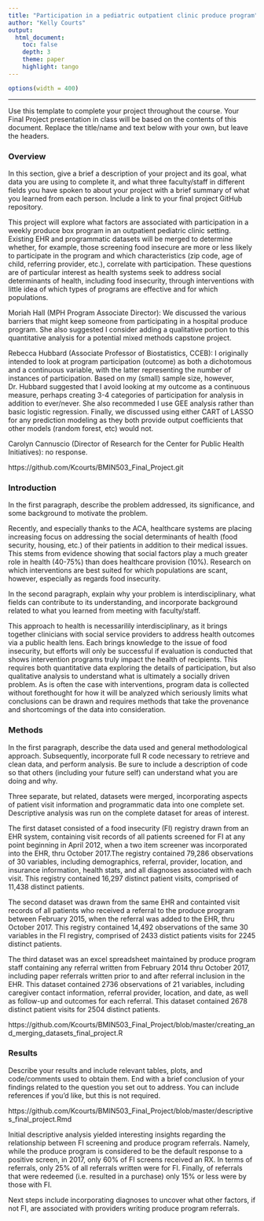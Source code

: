 ```yaml
---
title: "Participation in a pediatric outpatient clinic produce program"
author: "Kelly Courts"
output: 
  html_document:
    toc: false 
    depth: 3 
    theme: paper 
    highlight: tango
---
```

```r
options(width = 400)
```  
***
Use this template to complete your project throughout the course. Your Final Project presentation in class will be based on the contents of this document. Replace the title/name and text below with your own, but leave the headers.

### Overview
In this section, give a brief a description of your project and its goal, what data you are using to complete it, and what three faculty/staff in different fields you have spoken to about your project with a brief summary of what you learned from each person. Include a link to your final project GitHub repository.

This project will explore what factors are associated with participation in a weekly produce box program in an outpatient pediatric clinic setting. Existing EHR and programmatic datasets will be merged to determine whether, for example, those screening food insecure are more or less likely to participate in the program and which characteristics (zip code, age of child, referring provider, etc.), correlate with participation. These questions are of particular interest as health systems seek to address social determinants of health, including food insecurity, through interventions with little idea of which types of programs are effective and for which populations.

Moriah Hall (MPH Program Associate Director): We discussed the various barriers that might keep someone from participating in a hospital produce program. She also suggested I consider adding a qualitative portion to this quantitative analysis for a potential mixed methods capstone project. 

Rebecca Hubbard (Associate Professor of Biostatistics, CCEB): I originally intended to look at program participation (outcome) as both a dichotomous and a continuous variable, with the latter representing the number of instances of participation.  Based on my (small) sample size, however, Dr. Hubbard suggested that I avoid looking at my outcome as a continuous measure, perhaps creating 3-4 categories of participation for analysis in addition to ever/never.  She also recommeded I use GEE analysis rather than basic logistic regression.  Finally, we discussed using either CART of LASSO for  any prediction modeling as they both provide output coefficients that other models (random forest, etc) would not.

Carolyn Cannuscio (Director of Research for the Center for Public Health Initiatives): no response.

https://github.com/Kcourts/BMIN503_Final_Project.git


### Introduction 
In the first paragraph, describe the problem addressed, its significance, and some background to motivate the problem.

Recently, and especially thanks to the ACA, healthcare systems are placing increasing focus on addressing the social determinants of health (food security, housing, etc.) of their patients in addition to their medical issues.  This stems from evidence showing that social factors play a much greater role in health (40-75%) than does healthcare provision (10%).  Research on which interventions are best suited for which populations are scant, however, especially as regards food insecurity.

In the second paragraph, explain why your problem is interdisciplinary, what fields can contribute to its understanding, and incorporate background related to what you learned from meeting with faculty/staff.

This approach to health is necessarilily interdisciplinary, as it brings together clinicians with social service providers to address health outcomes via a public health lens.  Each brings knowledge to the issue of food insecurity, but efforts will only be successful if evaluation is conducted that shows intervention programs truly impact the health of recipients.  This requires both quantitative data exploring the details of participation, but also qualitative analysis to understand what is ultimately a socially driven problem.  As is often the case with interventions, program data is collected without forethought for how it will be analyzed which seriously limits what conclusions can be drawn and requires methods that take the provenance and shortcomings of the data into consideration. 


### Methods
In the first paragraph, describe the data used and general methodological approach. Subsequently, incorporate full R code necessary to retrieve and clean data, and perform analysis. Be sure to include a description of code so that others (including your future self) can understand what you are doing and why. 

Three separate, but related, datasets were merged, incorporating aspects of patient visit information and programmatic data into one complete set.  Descriptive analysis was run on the complete dataset for areas of interest.


The first dataset consisted of a food insecurity (FI) registry drawn from an EHR system, containing visit records of all patients screened for FI at any point beginning in April 2012, when a two item screener was incorporated into the EHR, thru October 2017.The registry contained 79,286 observations of 30 variables, including demographics, referral, provider, location, and insurance information, health stats, and all diagnoses associated with each visit.  This registry contained 16,297 distinct patient visits, comprised of 11,438 distinct patients.


The second dataset was drawn from the same EHR and containted visit records of all patients who received a referral to the produce program between February 2015, when the referral was added to the EHR, thru October 2017.  This registry contained 14,492 observations of the same 30 variables in the FI registry, comprised of 2433 distict patients visits for 2245 distinct patients.


The third dataset was an excel spreadsheet maintained by produce program staff containing any referral written from February 2014 thru October 2017, including paper referrals written prior to and after referral inclusion in the EHR.  This dataset contained 2736 observations of 21 variables, including caregiver contact information, referral provider, location, and date, as well as follow-up and outcomes for each referral.  This dataset contained 2678 distinct patient visits for 2504 distinct patients.

https://github.com/Kcourts/BMIN503_Final_Project/blob/master/creating_and_merging_datasets_final_project.R


### Results
Describe your results and include relevant tables, plots, and code/comments used to obtain them. End with a brief conclusion of your findings related to the question you set out to address. You can include references if you'd like, but this is not required.

https://github.com/Kcourts/BMIN503_Final_Project/blob/master/descriptives_final_project.Rmd

Initial descriptive analysis yielded interesting insights regarding the relationship between FI screening and produce program referrals.  Namely, while the produce program is considered to be the default response to a positive screen, in 2017, only 60% of FI screens received an RX.  In terms of referrals, only 25% of all referrals written were for FI.  Finally, of referrals that were redeemed (i.e. resulted in a purchase) only 15% or less were by those with FI.

Next steps include incorporating diagnoses to uncover what other factors, if not FI, are associated with providers writing produce program referrals.